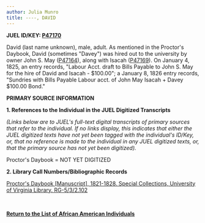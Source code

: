 ```yaml
---
author: Julia Munro
title: ----, DAVID
---
```

**JUEL ID/KEY: [P47170](http://juel.iath.virginia.edu/public_person?person=47170 "P47170")[  
](http://juel.iath.virginia.edu/public_person?person=47002 "P47002")**

David (last name unknown), male, adult. As mentioned in the Proctor's Daybook, David (sometimes "Davey") was hired out to the university by owner John S. May ([P47164](http://juel.iath.virginia.edu/public_person?person=47164 "P47164")), along with Isacah ([P47169](http://juel.iath.virginia.edu/public_person?person=47169 "P47169")). On January 4, 1825, an entry records, "Labour Acct. draft to Bills Payable to John S. May for the hire of David and Isacah - $100.00"; a January 8, 1826 entry records, "Sundries with Bills Payable Labour acct. of John May Isacah + Davey $100.00 Bond."

**PRIMARY SOURCE INFORMATION** 

**1\. References to the Individual in the JUEL Digitized Transcripts**

_(Links below are to JUEL's full-text digital transcripts of primary sources that refer to the individual. If no links display, this indicates that either the JUEL digitized texts have not yet been tagged with the individual's ID/Key, or, that no reference is made to the individual in any JUEL digitized texts, or, that the primary source has not yet been digitized)._   

Proctor's Daybook = NOT YET DIGITIZED 

**2\. Library Call Numbers/Bibliographic Records**

[](http://search.lib.virginia.edu/catalog/u6371432)[Proctor's Daybook \[Manuscript\], 1821-1828. Special Collections, University of Virginia Library. RG-5/3/2.102](http://search.lib.virginia.edu/catalog/u6607353 "Proctor's Daybook")

 [](http://search.lib.virginia.edu/catalog/u6371432)

**[Return to the List of African American Individuals](http://juel.iath.virginia.edu/node/367 "Return to the List of African-American Individuals")**